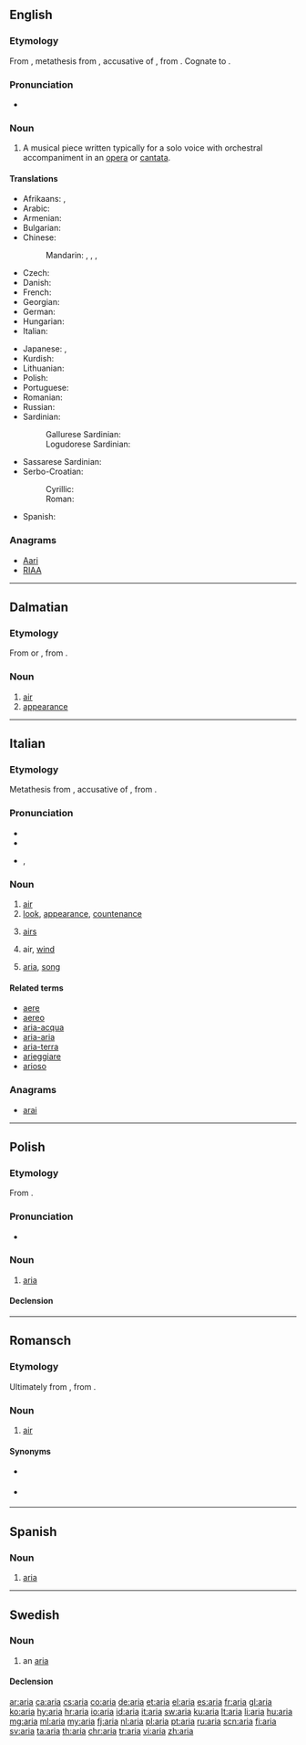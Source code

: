 {{also|ARIA|ària|ária}}
==English==

===Etymology===
From {{etyl|it|en}} {{term|aria|lang=it}}, metathesis from {{etyl|la|en}} {{term|aerem|lang=la}}, accusative of {{term/t|la|āēr}}, from {{etyl|grc|en}} {{term|ἀήρ||air|tr=aēr|sc=polytonic|lang=grc}}.
Cognate to {{term|air}}.

===Pronunciation===
* {{IPA|/ˈɑː.ɹɪə/}}

===Noun===
{{en-noun|arias|arie}}

# {{context|music|lang=en}} A musical piece written typically for a solo voice with orchestral accompaniment in an [[opera]] or [[cantata]].

====Translations====
{{trans-top|type of musical piece}}
* Afrikaans: {{t|af|aria}}, {{t|af|arias|p}}
* Arabic: {{t|ar|نغم|m|tr=nágham|sc=Arab}}
* Armenian: {{t|hy|մեներգ|tr=menerg|sc=Armn}}
* Bulgarian: {{t+|bg|ария|tr=árija|sc=Cyrl}}
* Chinese:
*: Mandarin: {{t|cmn|詠嘆調|sc=Hani}}, {{t+|cmn|咏叹调|tr=yǒngtàndiào|sc=Hani}}, {{t+|cmn|唱段|tr=chàngduàn|sc=Hani}}, {{qualifier|North China, Yuan dynasty}} {{t+|cmn|北曲|tr=běiqǔ|sc=Hani}}
* Czech: {{t+|cs|árie|f}}
* Danish: {{t+|da|arie|c}}
* French: {{t+|fr|aria|f}}
* Georgian: {{t|ka|არია|tr=aria|sc=Geor}}
* German: {{t+|de|Arie|f}}
* Hungarian: {{t+|hu|ária}}
* Italian: {{t+|it|aria|f}}
{{trans-mid}}
* Japanese: {{t|ja|アリア|tr=aria}}, {{t|ja|詠唱|tr=えいしょう, eishō}}
* Kurdish: {{t+|ku|arya|f|sc=ku-Arab}}
* Lithuanian: {{t|lt|arija|f}}
* Polish: {{t+|pl|aria|f}}
* Portuguese: {{t+|pt|ária|f}}
* Romanian: {{t+|ro|arie}}
* Russian: {{t+|ru|ария|f|tr=árija|sc=Cyrl}}
* Sardinian:
*: Gallurese Sardinian: {{t|sdn|aria}}
*: Logudorese Sardinian: {{t|src|àera}}
* Sassarese Sardinian: {{t|sdc|aria}}
* Serbo-Croatian:
*: Cyrillic: {{t|sh|арија|f|sc=Cyrl}}
*: Roman: {{t|sh|arija|f}}
* Spanish: {{t+|es|aria|f}}
{{trans-bottom}}

===Anagrams===
* [[Aari#English|Aari]]
* [[RIAA#English|RIAA]]
----
==Dalmatian==

===Etymology===
From {{etyl|la|dlm}} {{term||āērea|lang=la}} or {{term/t|la|āēre}}, from {{term/t|la|āēr}}.

===Noun===
{{head|dlm|noun|g=f}}

# [[air]]
# [[appearance]]
----
==Italian==
{{wikipedia|lang=it}}

===Etymology===
Metathesis from {{etyl|la|it}} {{term|aerem|lang=la}}, accusative of {{term/t|la|āēr}}, from {{etyl|grc|it}} {{term|ἀήρ||air|tr=aēr|sc=polytonic|lang=grc}}.

===Pronunciation===
* {{audio|It-l'aria.ogg|Audio (l'aria)}}
* {{audio|It-aria.ogg|Audio}}
* {{IPA|/ˈarja/|lang=it}}, {{X-SAMPA|/"arja/}}

===Noun===
{{it-noun|f}}

# [[air]]
# [[look]], [[appearance]], [[countenance]]
# {{context|plurale tantum|lang=it}} [[airs]]
# air, [[wind]]
# {{context|music|lang=it}}  [[aria#English|aria]], [[song]]

====Related terms====
* [[aere]]
* [[aereo]]
* [[aria-acqua]]
* [[aria-aria]]
* [[aria-terra]]
* [[arieggiare]]
* [[arioso]]

===Anagrams===
* [[arai#Italian|arai]]
----
==Polish==
{{wikipedia|lang=pl}}

===Etymology===
From {{etyl|it|pl}} {{term|aria|lang=it}}.

===Pronunciation===
* {{audio|Pl-aria.ogg|Audio}}

===Noun===
{{pl-noun|f}}

# [[aria#English|aria]]

====Declension====
{{pl-decl-noun|aria|arie|arii|arii|arii|ariom|arię|arie|arią|ariami|arii|ariach|ario|arie}}
----
==Romansch==

===Etymology===
Ultimately from {{etyl|la|rm}} {{term/t|la|āēr}}, from {{etyl|grc|rm}} {{term|ἀήρ||air|tr=aēr|sc=polytonic|lang=grc}}.

===Noun===
{{head|rm|noun|g=f}}

# {{context|Rumantsch Grischun|Sursilvan|Sutsilvan|Surmiran|lang=rm}} [[air]]

====Synonyms====
* {{qualifier|Sutsilvan}} {{l|rm|leer}}
* {{qualifier|Puter|Vallader}} {{l|rm|ajer}}
----
==Spanish==

===Noun===
{{es-noun|f}}

# [[aria#English|aria]]
----
==Swedish==

===Noun===
{{sv-noun|c}}

# an [[#English|aria]]

====Declension====
{{sv-noun-reg-or|ari}}

[[ar:aria]]
[[ca:aria]]
[[cs:aria]]
[[co:aria]]
[[de:aria]]
[[et:aria]]
[[el:aria]]
[[es:aria]]
[[fr:aria]]
[[gl:aria]]
[[ko:aria]]
[[hy:aria]]
[[hr:aria]]
[[io:aria]]
[[id:aria]]
[[it:aria]]
[[sw:aria]]
[[ku:aria]]
[[lt:aria]]
[[li:aria]]
[[hu:aria]]
[[mg:aria]]
[[ml:aria]]
[[my:aria]]
[[fj:aria]]
[[nl:aria]]
[[pl:aria]]
[[pt:aria]]
[[ru:aria]]
[[scn:aria]]
[[fi:aria]]
[[sv:aria]]
[[ta:aria]]
[[th:aria]]
[[chr:aria]]
[[tr:aria]]
[[vi:aria]]
[[zh:aria]]